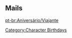 ==Mails==
{{Mails by Category Table|Traveler Mails|noheader=1}}

[[pt-br:Aniversário/Viajante]]
[[Category:Character Birthdays]]